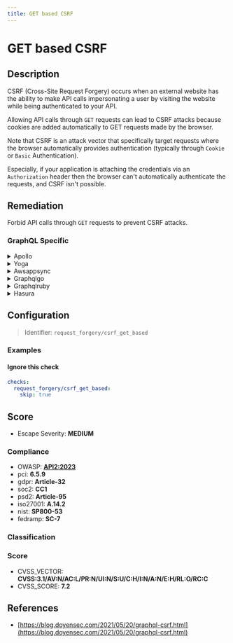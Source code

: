```yaml
---
title: GET based CSRF
---
```


# GET based CSRF

## Description

CSRF (Cross-Site Request Forgery) occurs when an external website has the ability to make API calls impersonating a user by visiting the website while being authenticated to your API.

Allowing API calls through `GET` requests can lead to CSRF attacks because cookies are added automatically to GET requests made by the browser.

Note that CSRF is an attack vector that specifically target requests where the browser automatically provides authentication (typically through `Cookie` or `Basic` Authentication).

Especially, if your application is attaching the credentials via an `Authorization` header then the browser can't automatically authenticate the requests, and CSRF isn't possible.


## Remediation

Forbid API calls through `GET` requests to prevent CSRF attacks.



### GraphQL Specific

<details>
    <summary>Apollo</summary>

To mitigate GET based CSRF vulnerabilities in the Apollo framework engine, ensure that state-changing actions are only performed via POST requests and not GET requests. Implement anti-CSRF tokens in forms and verify them on the server side for each POST request. Additionally, consider using the 'SameSite' attribute for cookies to restrict their sending to only first-party contexts. It's also advisable to check the 'Referer' header to validate that requests are coming from your own domain. For sensitive actions, re-authentication of the user may be appropriate.

</details>

<details>
    <summary>Yoga</summary>

To mitigate GET based CSRF (Cross-Site Request Forgery) in the Yoga framework engine, ensure that state-changing actions are only performed via POST requests and not GET requests. Implement anti-CSRF tokens in forms and verify them on the server side for each POST request. Additionally, consider using the SameSite cookie attribute to control cross-origin requests and ensure that sensitive actions require re-authentication or additional user confirmation.

</details>

<details>
    <summary>Awsappsync</summary>

To mitigate GET based CSRF vulnerabilities in AWS AppSync, ensure that all state-changing operations are performed using POST requests with appropriate CSRF tokens. Additionally, implement strict CORS policies to restrict cross-origin requests, and consider using AWS WAF to apply custom security rules that block suspicious or malicious requests.

</details>

<details>
    <summary>Graphqlgo</summary>

Implement anti-CSRF tokens in your GraphQL API by generating a unique token for each session and requiring that token to be included as a header or in the payload of mutating requests. Validate the token on the server side before processing any changes.

</details>

<details>
    <summary>Graphqlruby</summary>

To mitigate GET based CSRF vulnerabilities in a GraphQL Ruby framework, ensure that mutations are only allowed via POST requests and that proper CSRF tokens are implemented and validated for each session. Additionally, consider using the same-site cookie attribute to prevent CSRF attacks. Always validate and sanitize input data to prevent unauthorized operations.

</details>

<details>
    <summary>Hasura</summary>

To mitigate GET based CSRF vulnerabilities in the Hasura framework, ensure that all state-changing operations are performed using POST requests with appropriate CSRF tokens. Additionally, implement and enforce a Content Security Policy (CSP) to restrict the sources from which scripts can be executed, and configure same-origin policy to prevent CSRF attacks. It's also recommended to use Hasura's webhook or JWT-based authentication to secure your GraphQL endpoints.

</details>

## Configuration

> Identifier: `request_forgery/csrf_get_based`



### Examples



#### Ignore this check

```yaml
checks:
  request_forgery/csrf_get_based:
    skip: true
```




## Score

- Escape Severity: **<span className="medium-severity">MEDIUM</span>**

### Compliance

- OWASP: **[API2:2023](https://github.com/OWASP/API-Security/blob/master/editions/2023/en/0xa2-broken-authentication.md)**
- pci: **6.5.9**
- gdpr: **Article-32**
- soc2: **CC1**
- psd2: **Article-95**
- iso27001: **A.14.2**
- nist: **SP800-53**
- fedramp: **SC-7**

### Classification






### Score

- CVSS_VECTOR: **CVSS:3.1/AV:N/AC:L/PR:N/UI:N/S:U/C:H/I:N/A:N/E:H/RL:O/RC:C**
- CVSS_SCORE: **7.2**

## References

- [https://blog.doyensec.com/2021/05/20/graphql-csrf.html](https://blog.doyensec.com/2021/05/20/graphql-csrf.html)
  
